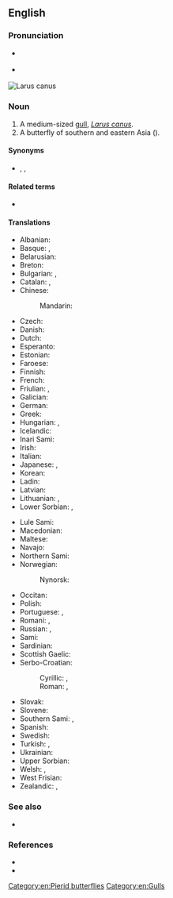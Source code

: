 ==English==

===Pronunciation===
* {{a|RP}} {{IPA|en|/ˈkɒmən ˌɡʌl/}}
* {{a|US}} {{IPA|en|/ˈkɑːmən ˌɡʌl/}}
[[File:Common gull - panoramio (2).jpg|thumb|''[[Larus canus]]'']]
[[File:Common Gull Cepora nerissa Female by Dr. Raju Kasambe (4).jpg|thumb|{{taxlink|Cepora nerissa|species|ver=200725}}]]

===Noun===
{{en-noun}}

# A medium-sized [[gull]], ''[[Larus canus]]''.
# A butterfly of southern and eastern Asia ({{taxlink|Cepora nerissa|species|ver=200725|wplink=0}}).

====Synonyms====
* {{vern|common mew}}, {{l|en|mew gull}}, {{vern|sea mew}}

====Related terms====
* {{l|en|seagull}}

====Translations====
{{trans-top|''Larus canus''}}
* Albanian: {{t|sq|pulëbardha ngjyrë hiri}}
* Basque: {{t|eu|kaio}}, {{t|eu|antxeta}}
* Belarusian: {{t|be|чайка}}
* Breton: {{t|br|gouelan louet}}
* Bulgarian: {{t|bg|чайка буревестница}}, {{t+|bg|чайка}}
* Catalan: {{t+|ca|gavina|f}}, {{t|ca|gavià|m}}
* Chinese:
*: Mandarin: {{t+|cmn|海鸥|sc=Hani}}
* Czech: {{t+|cs|racek bouřní}}
* Danish: {{t+|da|stormmåge}}
* Dutch: {{t+|nl|stormmeeuw|f}}
* Esperanto: {{t|eo|griza mevo}}
* Estonian: {{t|et|kalakajakas}}
* Faroese: {{t|fo|skatumási}}
* Finnish: {{t+|fi|kalalokki}}
* French: {{t+|fr|goéland cendré}}
* Friulian: {{t|fur|cocâl}}, {{t|fur|smurgnic}}
* Galician: {{t|gl|gaivota papoia|f}}
* German: {{t+|de|Sturmmöwe|f}}
* Greek: {{t+|el|γλάρος}}
* Hungarian: {{t+|hu|viharsirály}}, {{t+|hu|sirály}}
* Icelandic: {{t+|is|stormmáfur}}
* Inari Sami: {{t|smn|päiski}}
* Irish: {{t|ga|faoileán}}
* Italian: {{t+|it|gavina}}
* Japanese: {{t+|ja|カモメ|tr=kamome|sc=Jpan}}, {{t+|ja|鴎|tr=kamome|sc=Jpan}}
* Korean: {{t+|ko|갈매기}}
* Ladin: {{t|lld|gabian}}
* Latvian: {{t|lv|kajaks}}
* Lithuanian: {{t|lt|paprastasis kiras}}, {{t+|lt|kiras}}
* Lower Sorbian: {{t|dsb|ryborak}}, {{t|dsb|rybornik}}
{{trans-mid}}
* Lule Sami: {{t|smj|guolleskávlle}}
* Macedonian: {{t|mk|сив галеб}}
* Maltese: {{t|mt|gawwija sekonda}}
* Navajo: {{t|nv|Deeteel Bikéyahdę́ę́ʼ tónteel tsídii}}
* Northern Sami: {{t|se|báiski}}
* Norwegian: {{t|no|fiskemåke}}
*: Nynorsk: {{t|nn|fiskemåse}}
* Occitan: {{t+|oc|gavian}}
* Polish: {{t+|pl|mewa pospolita}}
* Portuguese: {{t|pt|gaivota-parda}}, {{t+|pt|gaivota}}
* Romani: {{t|rom|chayka|f}}, {{t|rom|chirikli-mariaki|f}}
* Russian: {{t|ru|сизая ча́йка}}, {{t+|ru|ча́йка}}
* Sami: {{t|se|skávli}}
* Sardinian: {{t|sc|muetta da tschendra}}
* Scottish Gaelic: {{t|gd|faoileag}}
* Serbo-Croatian:
*: Cyrillic: {{t|sh|сиви галеб}}, {{t|sh|бурни галеб}}
*: Roman: {{t+|sh|sivi galeb}}, {{t+|sh|burni galeb}}
* Slovak: {{t|sk|čajka sivá}}
* Slovene: {{t|sl|sivi galeb}}
* Southern Sami: {{t|sma|guelie-moevse}}, {{t|sma|muevse}}
* Spanish: {{t+|es|gaviota|f}}
* Swedish: {{t+|sv|fiskmås|c}}
* Turkish: {{t+|tr|küçük gümüş martı}}, {{t+|tr|dalgıç}}
* Ukrainian: {{t|uk|чайка}}
* Upper Sorbian: {{t|hsb|tonuška}}
* Welsh: {{t|cy|y gweunydd}}, {{t|cy|gwylan y gweunydd|f}}
* West Frisian: {{t+|fy|unwaarsfûgel}}
* Zealandic: {{t|zea|Sturmmeêuwe}}, {{t|zea|sturmmeêuwe}}
{{trans-bottom}}
[[Category:en:Pierid butterflies]]

===See also===
* {{l|en|mew}}

===References===
* {{R:OneLook}}
* {{pedia}}

[[Category:en:Gulls]]